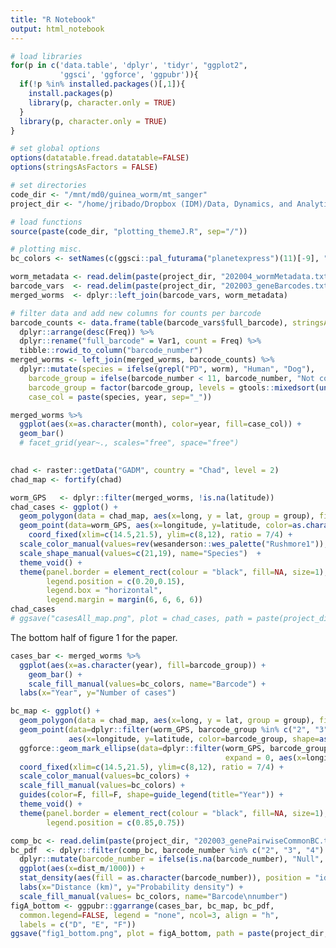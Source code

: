 ```yaml
---
title: "R Notebook"
output: html_notebook
---
```


```r
# load libraries
for(p in c('data.table', 'dplyr', 'tidyr', "ggplot2",
           'ggsci', 'ggforce', 'ggpubr')){
  if(!p %in% installed.packages()[,1]){
    install.packages(p)
    library(p, character.only = TRUE)
  }
  library(p, character.only = TRUE)
}

# set global options
options(datatable.fread.datatable=FALSE)
options(stringsAsFactors = FALSE)

# set directories
code_dir <- "/mnt/md0/guinea_worm/mt_sanger"
project_dir <- "/home/jribado/Dropbox (IDM)/Data, Dynamics, and Analytics Folder/Projects/Guinea Worm Genetics in Chad/gw_bwaAlign/2020_newSeqs"

# load functions
source(paste(code_dir, "plotting_themeJ.R", sep="/"))

# plotting misc.
bc_colors <- setNames(c(ggsci::pal_futurama("planetexpress")(11)[-9], "grey80", "grey50"), c(seq(1,10), "Not common barcode.", "Null"))
```

```r
worm_metadata <- read.delim(paste(project_dir, "202004_wormMetadata.txt", sep="/"), sep="\t")
barcode_vars  <- read.delim(paste(project_dir, "202003_geneBarcodes.txt", sep="/"), sep="\t")
merged_worms  <- dplyr::left_join(barcode_vars, worm_metadata)

# filter data and add new columns for counts per barcode
barcode_counts <- data.frame(table(barcode_vars$full_barcode), stringsAsFactors = F) %>% 
  dplyr::arrange(desc(Freq)) %>%
  dplyr::rename("full_barcode" = Var1, count = Freq) %>%
  tibble::rowid_to_column("barcode_number")
merged_worms <- left_join(merged_worms, barcode_counts) %>%
  dplyr::mutate(species = ifelse(grepl("PD", worm), "Human", "Dog"),
    barcode_group = ifelse(barcode_number < 11, barcode_number, "Not common barcode."),
    barcode_group = factor(barcode_group, levels = gtools::mixedsort(unique(barcode_group))),
    case_col = paste(species, year, sep="_"))
```

```r
merged_worms %>%
  ggplot(aes(x=as.character(month), color=year, fill=case_col)) +
  geom_bar() 
  # facet_grid(year~., scales="free", space="free")
  
```

```r
chad <- raster::getData("GADM", country = "Chad", level = 2)
chad_map <- fortify(chad)

worm_GPS   <- dplyr::filter(merged_worms, !is.na(latitude))
chad_cases <- ggplot() +
  geom_polygon(data = chad_map, aes(x=long, y = lat, group = group), fill = "grey90") +
  geom_point(data=worm_GPS, aes(x=longitude, y=latitude, color=as.character(year), shape=species), size=2, alpha=0.85) + 
    coord_fixed(xlim=c(14.5,21.5), ylim=c(8,12), ratio = 7/4) +
  scale_color_manual(values=rev(wesanderson::wes_palette("Rushmore1")), name="Year") +
  scale_shape_manual(values=c(21,19), name="Species")  +
  theme_void() +
  theme(panel.border = element_rect(colour = "black", fill=NA, size=1),
        legend.position = c(0.20,0.15), 
        legend.box = "horizontal",
        legend.margin = margin(6, 6, 6, 6))
chad_cases
# ggsave("casesAll_map.png", plot = chad_cases, path = paste(project_dir, "plots", sep="/"), width = 5, height = 5, units = c("in"), dpi = 300)
```

The bottom half of figure 1 for the paper.  

```r
cases_bar <- merged_worms %>%
  ggplot(aes(x=as.character(year), fill=barcode_group)) + 
    geom_bar() +
    scale_fill_manual(values=bc_colors, name="Barcode") +
  labs(x="Year", y="Number of cases")

bc_map <- ggplot() +
  geom_polygon(data = chad_map, aes(x=long, y = lat, group = group), fill = "grey90") +
  geom_point(data=dplyr::filter(worm_GPS, barcode_group %in% c("2", "3", "4")), 
             aes(x=longitude, y=latitude, color=barcode_group, shape=as.character(year)), size=2) +
  ggforce::geom_mark_ellipse(data=dplyr::filter(worm_GPS, barcode_group %in% c("2", "3", "4")),
                                                expand = 0, aes(x=longitude, y=latitude, fill=barcode_group), alpha=0.15) +
  coord_fixed(xlim=c(14.5,21.5), ylim=c(8,12), ratio = 7/4) +
  scale_color_manual(values=bc_colors) +
  scale_fill_manual(values=bc_colors) +
  guides(color=F, fill=F, shape=guide_legend(title="Year")) +
  theme_void() +
  theme(panel.border = element_rect(colour = "black", fill=NA, size=1),
        legend.position = c(0.85,0.75))

comp_bc <- read.delim(paste(project_dir, "202003_genePairwiseCommonBC.txt", sep="/"), sep = "\t")
bc_pdf  <- dplyr::filter(comp_bc, barcode_number %in% c("2", "3", "4") | is.na(barcode_number)) %>%
  dplyr::mutate(barcode_number = ifelse(is.na(barcode_number), "Null", barcode_number)) %>%
  ggplot(aes(x=dist_m/1000)) + 
  stat_density(aes(fill = as.character(barcode_number)), position = "identity", alpha=0.75) +
  labs(x="Distance (km)", y="Probability density") +
  scale_fill_manual(values= bc_colors, name="Barcode\nnumber") 
figA_bottom <- ggpubr::ggarrange(cases_bar, bc_map, bc_pdf, 
  common.legend=FALSE, legend = "none", ncol=3, align = "h",
  labels = c("D", "E", "F"))
ggsave("fig1_bottom.png", plot = figA_bottom, path = paste(project_dir, "plots", sep="/"), width = 15, height = 5, units = c("in"), dpi = 300)
```